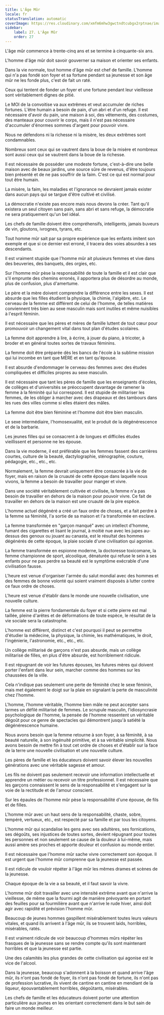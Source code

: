 ```yaml
---
title: L'Âge Mûr
locale: fr
statusTranslation: automatic
coverImage: https://res.cloudinary.com/xmfm6mhw3gwctndtcubgx2rptnae/image/upload/v1740337243/small_cover_educacion_fundamental_a051170f1c.webp
sidebar:
    label: 27. L'Âge Mûr
    order: 27
---
```

L'âge mûr commence à trente-cinq ans et se termine à cinquante-six ans.

L'homme d'âge mûr doit savoir gouverner sa maison et orienter ses enfants.

Dans la vie normale, tout homme d'âge mûr est chef de famille. L'homme qui n'a pas fondé son foyer et sa fortune pendant sa jeunesse et son âge mûr ne les fonde plus, c'est de fait un raté.

Ceux qui tentent de fonder un foyer et une fortune pendant leur vieillesse sont véritablement dignes de pitié.

Le MOI de la convoitise va aux extrêmes et veut accumuler de riches fortunes. L'être humain a besoin de pain, d'un abri et d'un refuge. Il est nécessaire d'avoir du pain, une maison à soi, des vêtements, des costumes, des manteaux pour couvrir le corps, mais il n'est pas nécessaire d'accumuler d'énormes sommes d'argent pour pouvoir vivre.

Nous ne défendons ni la richesse ni la misère, les deux extrêmes sont condamnables.

Nombreux sont ceux qui se vautrent dans la boue de la misère et nombreux sont aussi ceux qui se vautrent dans la boue de la richesse.

Il est nécessaire de posséder une modeste fortune, c'est-à-dire une belle maison avec de beaux jardins, une source sûre de revenus, d'être toujours bien présenté et de ne pas souffrir de la faim. C'est ce qui est normal pour tout être humain.

La misère, la faim, les maladies et l'ignorance ne devraient jamais exister dans aucun pays qui se targue d'être cultivé et civilisé.

La démocratie n'existe pas encore mais nous devons la créer. Tant qu'il existera un seul citoyen sans pain, sans abri et sans refuge, la démocratie ne sera pratiquement qu'un bel idéal.

Les chefs de famille doivent être compréhensifs, intelligents, jamais buveurs de vin, gloutons, ivrognes, tyrans, etc.

Tout homme mûr sait par sa propre expérience que les enfants imitent son exemple et que si ce dernier est erroné, il tracera des voies absurdes à ses descendants.

Il est vraiment stupide que l'homme mûr ait plusieurs femmes et vive dans des beuveries, des banquets, des orgies, etc.

Sur l'homme mûr pèse la responsabilité de toute la famille et il est clair que s'il emprunte des chemins erronés, il apportera plus de désordre au monde, plus de confusion, plus d'amertume.

Le père et la mère doivent comprendre la différence entre les sexes. Il est absurde que les filles étudient la physique, la chimie, l'algèbre, etc. Le cerveau de la femme est différent de celui de l'homme, de telles matières conviennent très bien au sexe masculin mais sont inutiles et même nuisibles à l'esprit féminin.

Il est nécessaire que les pères et mères de famille luttent de tout cœur pour promouvoir un changement vital dans tout plan d'études scolaires.

La femme doit apprendre à lire, à écrire, à jouer du piano, à tricoter, à broder et en général toutes sortes de travaux féminins.

La femme doit être préparée dès les bancs de l'école à la sublime mission qui lui incombe en tant que MÈRE et en tant qu'épouse.

Il est absurde d'endommager le cerveau des femmes avec des études compliquées et difficiles propres au sexe masculin.

Il est nécessaire que tant les pères de famille que les enseignants d'écoles, de collèges et d'universités se préoccupent davantage de ramener la femme à la féminité qui lui correspond. Il est stupide de militariser les femmes, de les obliger à marcher avec des drapeaux et des tambours dans les rues des villes comme si elles étaient des mâles.

La femme doit être bien féminine et l'homme doit être bien masculin.

Le sexe intermédiaire, l'homosexualité, est le produit de la dégénérescence et de la barbarie.

Les jeunes filles qui se consacrent à de longues et difficiles études vieillissent et personne ne les épouse.

Dans la vie moderne, il est préférable que les femmes fassent des carrières courtes, culture de la beauté, dactylographie, sténographie, couture, pédagogie, etc., etc., etc.

Normalement, la femme devrait uniquement être consacrée à la vie de foyer, mais en raison de la cruauté de cette époque dans laquelle nous vivons, la femme a besoin de travailler pour manger et vivre.

Dans une société véritablement cultivée et civilisée, la femme n'a pas besoin de travailler en dehors de la maison pour pouvoir vivre. Ce fait de travailler en dehors de la maison est une cruauté de la pire espèce.

L'homme actuel dégénéré a créé un faux ordre de choses, et a fait perdre à la femme sa féminité, l'a sortie de sa maison et l'a transformée en esclave.

La femme transformée en "garçon manqué" avec un intellect d'homme, fumant des cigarettes et lisant le journal, à moitié nue avec les jupes au-dessus des genoux ou jouant au canasta, est le résultat des hommes dégénérés de cette époque, la plaie sociale d'une civilisation qui agonise.

La femme transformée en espionne moderne, la doctoresse toxicomane, la femme championne de sport, alcoolique, dénaturée qui refuse le sein à ses enfants pour ne pas perdre sa beauté est le symptôme exécrable d'une civilisation fausse.

L'heure est venue d'organiser l'armée du salut mondial avec des hommes et des femmes de bonne volonté qui soient vraiment disposés à lutter contre ce faux ordre de choses.

L'heure est venue d'établir dans le monde une nouvelle civilisation, une nouvelle culture.

La femme est la pierre fondamentale du foyer et si cette pierre est mal taillée, pleine d'arêtes et de déformations de toute espèce, le résultat de la vie sociale sera la catastrophe.

L'homme est différent, distinct et c'est pourquoi il peut se permettre d'étudier la médecine, la physique, la chimie, les mathématiques, le droit, l'ingénierie, l'astronomie, etc., etc., etc.

Un collège militarisé de garçons n'est pas absurde, mais un collège militarisé de filles, en plus d'être absurde, est horriblement ridicule.

Il est répugnant de voir les futures épouses, les futures mères qui doivent porter l'enfant dans leur sein, marcher comme des hommes sur les chaussées de la ville.

Cela n'indique pas seulement une perte de féminité chez le sexe féminin, mais met également le doigt sur la plaie en signalant la perte de masculinité chez l'homme.

L'homme, l'homme véritable, l'homme bien mâle ne peut accepter sans larmes un défilé militarisé de femmes. Le scrupule masculin, l'idiosyncrasie psychologique de l'homme, la pensée de l'homme ressentent un véritable dégoût pour ce genre de spectacles qui démontrent jusqu'à satiété la dégénérescence humaine.

Nous avons besoin que la femme retourne à son foyer, à sa féminité, à sa beauté naturelle, à son ingénuité primitive, et à sa véritable simplicité. Nous avons besoin de mettre fin à tout cet ordre de choses et d'établir sur la face de la terre une nouvelle civilisation et une nouvelle culture.

Les pères de famille et les éducateurs doivent savoir élever les nouvelles générations avec une véritable sagesse et amour.

Les fils ne doivent pas seulement recevoir une information intellectuelle et apprendre un métier ou recevoir un titre professionnel. Il est nécessaire que les garçons connaissent le sens de la responsabilité et s'engagent sur la voie de la rectitude et de l'amour conscient.

Sur les épaules de l'homme mûr pèse la responsabilité d'une épouse, de fils et de filles.

L'homme mûr avec un haut sens de la responsabilité, chaste, sobre, tempéré, vertueux, etc., est respecté par sa famille et par tous les citoyens.

L'homme mûr qui scandalise les gens avec ses adultères, ses fornications, ses dégoûts, ses injustices de toutes sortes, devient répugnant pour toutes les personnes et non seulement se cause de la douleur à lui-même, mais aussi amère ses proches et apporte douleur et confusion au monde entier.

Il est nécessaire que l'homme mûr sache vivre correctement son époque. Il est urgent que l'homme mûr comprenne que la jeunesse est passée.

Il est ridicule de vouloir répéter à l'âge mûr les mêmes drames et scènes de la jeunesse.

Chaque époque de la vie a sa beauté, et il faut savoir la vivre.

L'homme mûr doit travailler avec une intensité extrême avant que n'arrive la vieillesse, de même que la fourmi agit de manière prévoyante en portant des feuilles pour sa fourmilière avant que n'arrive le rude hiver, ainsi doit agir avec rapidité et prévision l'homme mûr.

Beaucoup de jeunes hommes gaspillent misérablement toutes leurs valeurs vitales, et quand ils arrivent à l'âge mûr, ils se trouvent laids, horribles, misérables, ratés.

Il est vraiment ridicule de voir beaucoup d'hommes mûrs répéter les frasques de la jeunesse sans se rendre compte qu'ils sont maintenant horribles et que la jeunesse est partie.

Une des calamités les plus grandes de cette civilisation qui agonise est le vice de l'alcool.

Dans la jeunesse, beaucoup s'adonnent à la boisson et quand arrive l'âge mûr, ils n'ont pas fondé de foyer, ils n'ont pas fondé de fortune, ils n'ont pas de profession lucrative, ils vivent de cantine en cantine en mendiant de la liqueur, épouvantablement horribles, dégoûtants, misérables.

Les chefs de famille et les éducateurs doivent porter une attention particulière aux jeunes en les orientant correctement dans le but sain de faire un monde meilleur.

